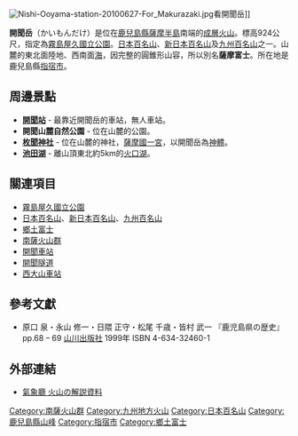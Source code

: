 {{Infobox mountain
| 名稱 =開聞岳
| 照片 =Kaimondake 2005 3 19.jpg
| 照片說明 =從枕崎方面望開聞岳和[[太平洋|太平洋]]
| 海拔 =924[[公尺|公尺]]
| 位置 ={{JPN}} [[鹿兒島縣|鹿兒島縣]]
| 山脈 =[[南薩火山群|南薩火山群]]
| 相對高度 = 
| 座標 ={{coord|31|10|48|N|130|31|42|E|display=it}}
| 地形圖 = 
| 類別 =成層火山
| 年齡 = 
| 最近噴發 =
| 首次登頂 =
| 最容易的攀登路線 =
| pushpin_map = Japan Kyushu
| pushpin_map_caption = 開聞岳在九州的位置
}}
[[File:Nishi-Ooyama-station-20100627-For_Makurazaki.jpg|thumb]]看開聞岳]]

'''開聞岳'''（かいもんだけ）是位在[[鹿兒島縣|鹿兒島縣]][[薩摩半島|薩摩半島]]南端的[[火山|成層火山]]。標高924公尺，指定為[[霧島屋久國立公園|霧島屋久國立公園]]。[[日本百名山|日本百名山]]、[[新日本百名山|新日本百名山]]及[[九州百名山|九州百名山]]之一。山麓的東北面陸地、西南面[[海|海]]，因完整的圓錐形山容，所以別名'''薩摩富士'''。所在地是鹿兒島縣[[指宿市|指宿市]]。

== 周邊景點 ==
* '''[[開聞站|開聞站]]''' - 最靠近開聞岳的車站，無人車站。
* '''開聞山麓自然公園''' - 位在山麓的公園。
* '''[[枚聞神社|枚聞神社]]''' - 位在山麓的神社，[[薩摩國|薩摩國]][[一宮|一宮]]，以開聞岳為[[神體|神體]]。
* '''[[池田湖|池田湖]]''' - 離山頂東北約5km的[[火口湖|火口湖]]。

== 關連項目 ==
{{div col|cols=2}}
* [[霧島屋久國立公園|霧島屋久國立公園]]
* [[日本百名山|日本百名山]]、[[新日本百名山|新日本百名山]]、[[九州百名山|九州百名山]]
* [[鄉土富士|鄉土富士]]
* [[南薩火山群|南薩火山群]]
* [[開聞車站|開聞車站]]
* [[開聞隧道|開聞隧道]]
*[[西大山車站|西大山車站]]
{{div col end}}

==參考文獻==
{{refbegin}}
* 原口 泉・永山 修一・日隈 正守・松尾 千歳・皆村 武一 『鹿児島県の歴史』 pp.68 – 69 [[山川出版社|山川出版社]] 1999年 ISBN 4-634-32460-1
{{refend}}

== 外部連結 ==
{{Commons category|Mount Kaimon}}
*[https://web.archive.org/web/20120211171255/http://www.seisvol.kishou.go.jp/fukuoka/507_Kaimondake/507_index.html 氣象廳 火山の解説資料]

{{日本百名山}}
{{日本活火山}}

{{DEFAULTSORT:Kaimondake}}
[[Category:南薩火山群|Category:南薩火山群]]
[[Category:九州地方火山|Category:九州地方火山]]
[[Category:日本百名山|Category:日本百名山]]
[[Category:鹿兒島縣山峰|Category:鹿兒島縣山峰]]
[[Category:指宿市|Category:指宿市]]
[[Category:鄉土富士|Category:鄉土富士]]